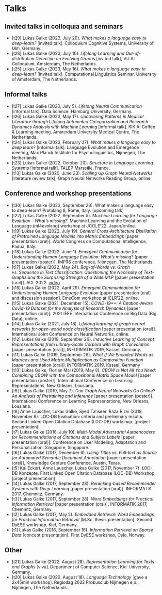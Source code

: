 # Talks

## Invited talks in colloquia and seminars

- [t29] Lukas Galke (2023, July 20). *What makes a language easy to deep-learn?* [invited talk]. Colloquium Cognitive Systems, University of Ulm, Germany.
- [t28] Lukas Galke (2023, July 10). *Lifelong Learning and Out-of-distribution Detection on Evolving Graphs* [invited talk], VU AI Colloquium, Amsterdam, The Netherlands.
- [t25] Lukas Galke (2023, May 16). *What makes a language easy to deep-learn?* [invited talk]. Computational Linguistics Seminar, University of Amsterdam, The Netherlands.

## Informal talks

- [t27] Lukas Galke (2023, July 5). *Lifelong Neural Communication* [informal talk]. Data Science, Hamburg University, Germany.
- [t26] Lukas Galke (2023, May 17). *Uncovering Patterns in Medical Literature through Lifelong Automated Categorization and Research Dynamics Analysis with Machine Learning* [informal talk]. KIK AI Coffee & Learning meeting, Amsterdam University Medical Centre, The Netherlands.
- [t24] Lukas Galke (2023, February 27). *What makes a language easy to deep learn?* [informal talk]. Language Evolution and Emergence meeting, Max Planck Institute for Psycholinguistics, Nijmegen, The Netherlands.
- [t23] Lukas Galke (2022, October 20). *Structure in Language Learning Systems* [informal talk]. TALEP Marseille, France.
- [t13] Lukas Galke (2020, June 23). *Scaling Up Graph Neural Networks* [literature review talk], Graph Neural Networks Reading Group, online.

## Conference and workshop presentations

- [t30] Lukas Galke (2023, September 28). What makes a language easy to deep-learn? Protolang 8, Rome, Italy. [upcoming talk]
- [t22] Lukas Galke (2022, September 5). *Machine Learning for Language Evolution -- What's missing?*. Machine Learning and the Evolution of Language (ml4evolang) workshop at JCOLE'22, Japan/online.
- [t19] Lukas Galke (2022, July 19). *General Cross-Architecture Distillation of Pretrained Language Models into Matrix Embeddings* [paper presentation (oral)]. World Congress on Computational Intelligence, Padua, Italy.
- [t18] Lukas Galke (2022, June 1). *Emergent Communication for Understanding Human Language Evolution: What’s missing?* [paper presentation (poster)]. IMPRS conference, Nijmegen, The Netherlands.
- [t17] Lukas Galke (2022, May 24). *Bag-of-Words vs. Graph vs. Sequence in Text Classification: Questioning the Necessity of Text-Graphs and the Surprising Strength of a Wide MLP* [paper presentation (oral)]. ACL 2022. [video](https://doi.org/10.48448/09t2-ck98)
- [t16] Lukas Galke (2022, April 29). *Emergent Communication for Understanding Human Language Evolution* [paper presentation (oral) and discussion session]. EmeCom workshop at ICLR'22, online.
- [t15] Lukas Galke (2021, December 15). *COVID-19++: A Citation-Aware Covid-19 Dataset for the Analysis of Research Dynamics* [paper presentation (oral)]. 2021 IEEE International Conference on Big Data (Big Data), online.
- [t14] Lukas Galke (2021, July 18). *Lifelong learning of graph neural networks for open-world node classification* [paper presentation (oral)]. International Joint Conference on Neural Networks, online.
- [t12] Lukas Galke (2019, September 26). *Inductive Learning of Concept Representations from Library-Scale Corpora with Graph Convolution* [paper presentation (oral)], INFORMATIK 2019, Kassel, Germany.
- [t11] Lukas Galke (2019, September 26). *What If We Encoded Words as Matrices and Used Matrix Multiplication as Composition Function* [paper presentation (oral)]. INFORMATIK 2019, Kassel, Germany
- [t10] Lukas Galke, Florian Mai (2019, May 8). *CBOW Is Not All You Need: Combining CBOW with the Compositional Matrix Space Model* [paper presentation (poster)]. International Conference on Learning Representations, New Orleans, Lousiana.
- [t9] Lukas Galke (2019, May 7). *Can Graph Neural Networks Go Online? An Analysis of Pretraining and Inference* [paper presentation (poster)]. International Conference on Learning Representations, New Orleans, Lousiana.
- [t8] Anne Lauscher, Lukas Galke, Syed Tahseen Raza Rizvi (2018, November 6). LOC-DB Evaluation: criteria and preliminary results. Second Linked Open Citation Database (LOC-DB) workshop. [project presentation]
- [t7] Lukas Galke (2018, July 10). *Multi-Modal Adversarial Autoencoders for Recommendations of Citations and Subject Labels* [paper presentation (oral)]. Conference on User Modeling, Adaptation and Personalization, Singapore, Singapore.
- [t6] Lukas Galke (2017, December 6). *Using Titles vs. Full-text as Source for Automated Semantic Document Annotation* [paper presentation (oral)], Knowledge Capture Conference, Austin, Texas.
- [t5] Kai Eckert, Anne Lauscher, Lukas Galke (2017, November 7). LOC-DB Konzepte. First Linked Open Citation Database (LOC-DB) Workshop. [project presentation]
- [t4] Lukas Galke (2017, September 28). *Reranking-based Recommender Systems with Deep Learning* [paper presentation (oral)]. INFORMATIK 2017, Chemnitz, Germany.
- [t3] Lukas Galke (2017, September 28). *Word Embeddings for Practical Information Retrieval* [paper presentation (oral)]. INFORMATIK 2017, Chemnitz, Germany.
- [t2] Lukas Galke (2017, May 5). *Embedded Retrieval: Word Embeddings for Practical Information Retrieval* [M.Sc. thesis presentation]. Second DyESE workshop, Kiel, Germany.
- [t1] Lukas Galke (2016, September 16). *Information Retrieval on Sparse Data* [concept presentation]. First DyESE workshop, Oslo, Norway.

## Other

- [t21] Lukas Galke (2022, August 28). *Representation Learning for Texts and Graphs* [viva]. Department of Computer Science, Kiel University, Germany.
- [t20] Lukas Galke (2022, August 18). *Language Technology* [gave a 2x45min workshop]. Regiodag 2022 Probusclub Nijmegen e.o., Nijmegen, The Netherlands.
